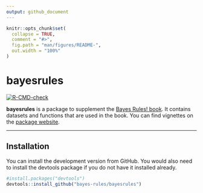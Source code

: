```yaml
---
output: github_document
---
```


<!-- README.md is generated from README.Rmd. Please edit that file -->

```r
knitr::opts_chunk$set(
  collapse = TRUE,
  comment = "#>",
  fig.path = "man/figures/README-",
  out.width = "100%"
)
```
# bayesrules

<!-- badges: start -->
[![R-CMD-check](https://github.com/bayes-rules/bayesrules/workflows/R-CMD-check/badge.svg)](https://github.com/bayes-rules/bayesrules/actions)
<!-- badges: end -->

**bayesrules** is a package to supplement the [Bayes Rules!
book](https://www.bayesrulesbook.com/). It contains datasets and
functions that are used in the book. You can find vignettes on the [package website](https://bayes-rules.github.io/bayesrules/docs/).

<hr>

## Installation

You can install the development version from GitHub. You would also need to install the devtools package if you do not have it installed already.

``` r
#install.packages("devtools") 
devtools::install_github("bayes-rules/bayesrules")
```


